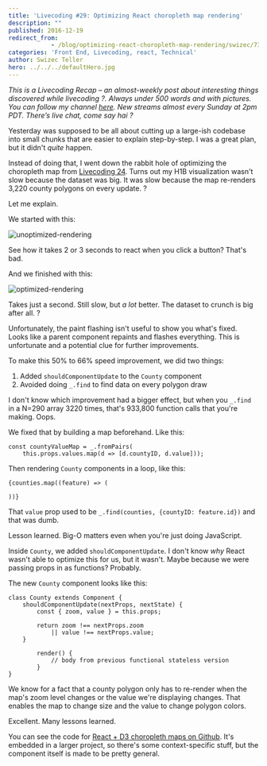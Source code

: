 ```yaml
---
title: 'Livecoding #29: Optimizing React choropleth map rendering'
description: ""
published: 2016-12-19
redirect_from: 
            - /blog/optimizing-react-choropleth-map-rendering/swizec/7302
categories: 'Front End, Livecoding, react, Technical'
author: Swizec Teller
hero: ../../../defaultHero.jpg
---
```

_This is a Livecoding Recap – an almost-weekly post about interesting things discovered while livecoding ?. Always under 500 words and with pictures. You can follow my channel [here](https://livecoding.tv/swizec). New streams almost every Sunday at 2pm PDT. There’s live chat, come say hai ?_





Yesterday was supposed to be all about cutting up a large-ish codebase into small chunks that are easier to explain step-by-step. I was a great plan, but it didn't _quite_ happen.



Instead of doing that, I went down the rabbit hole of optimizing the choropleth map from [Livecoding 24](https://swizec.com/blog/livecoding-24-choropleth-react-js/swizec/7078). Turns out my H1B visualization wasn't slow because the dataset was big. It was slow because the map re-renders 3,220 county polygons on every update. ?



Let me explain.



We started with this:



![unoptimized-rendering](./img/blog-wp-content-uploads-2016-12-unoptimized-rendering.gif)



See how it takes 2 or 3 seconds to react when you click a button? That's bad.



And we finished with this:



![optimized-rendering](./img/blog-wp-content-uploads-2016-12-optimized-rendering.gif)



Takes just a second. Still slow, but _a lot_ better. The dataset to crunch is big after all. ?



Unfortunately, the paint flashing isn't useful to show you what's fixed. Looks like a parent component repaints and flashes everything. This is unfortunate and a potential clue for further improvements.



To make this 50% to 66% speed improvement, we did two things:



1. Added `shouldComponentUpdate` to the `County` component
2. Avoided doing `_.find` to find data on every polygon draw



I don't know which improvement had a bigger effect, but when you `_.find` in a N=290 array 3220 times, that's 933,800 function calls that you're making. Oops.



We fixed that by building a map beforehand. Like this:



```
const countyValueMap = _.fromPairs(
    this.props.values.map(d => [d.countyID, d.value]));
```



Then rendering `County` components in a loop, like this:



```
{counties.map((feature) => (
    
))}
```



That `value` prop used to be `_.find(counties, {countyID: feature.id})` and that was dumb.



Lesson learned. Big-O matters even when you're just doing JavaScript.



Inside `County`, we added `shouldComponentUpdate`. I don't know _why_ React wasn't able to optimize this for us, but it wasn't. Maybe because we were passing props in as functions? Probably.



The new `County` component looks like this:



```
class County extends Component {
    shouldComponentUpdate(nextProps, nextState) {
        const { zoom, value } = this.props;

        return zoom !== nextProps.zoom
            || value !== nextProps.value;
    }

        render() {
            // body from previous functional stateless version
        }
}
```



We know for a fact that a county polygon only has to re-render when the map's zoom level changes or the value we're displaying changes. That enables the map to change size and the value to change polygon colors.



Excellent. Many lessons learned.



You can see the code for [React + D3 choropleth maps on Github](https://github.com/Swizec/h1b-software-salaries/tree/create-react-app/src/components/CountyMap). It's embedded in a larger project, so there's some context-specific stuff, but the component itself is made to be pretty general.